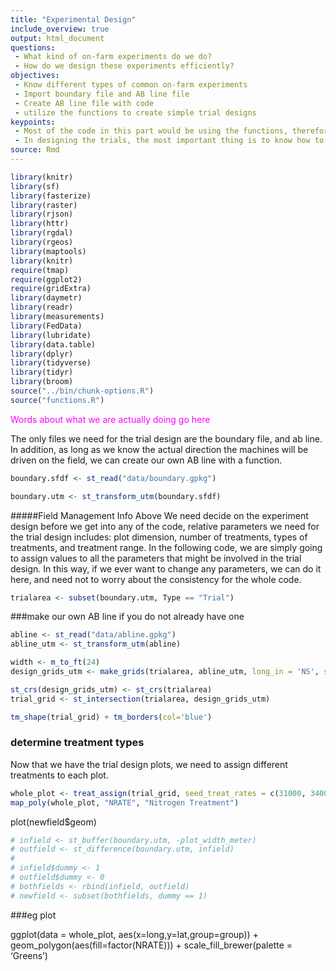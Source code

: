 ```yaml
---
title: "Experimental Design"
include_overview: true
output: html_document
questions:
 - What kind of on-farm experiments do we do?
 - How do we design these experiments efficiently?
objectives:
 - Know different types of common on-farm experiments
 - Import boundary file and AB line file
 - Create AB line file with code
 - utilize the functions to create simple trial designs
keypoints:
 - Most of the code in this part would be using the functions, therefore understanding what different functions can be quite important
 - In designing the trials, the most important thing is to know how to design the experimental rates,and the tech part can be done by someone else
source: Rmd
---
```


```r
library(knitr)
library(sf)
library(fasterize)
library(raster)
library(rjson)
library(httr)
library(rgdal)
library(rgeos)
library(maptools)
library(knitr)
require(tmap)
require(ggplot2)
require(gridExtra)
library(daymetr)
library(readr)
library(measurements)
library(FedData)
library(lubridate)
library(data.table)
library(dplyr)
library(tidyverse)
library(tidyr)
library(broom)
source("../bin/chunk-options.R")
source("functions.R")
```

<font color="magenta">Words about what we are actually doing go here</font>

The only files we need for the trial design are the boundary file, and ab line. In addition, as long as we know the actual direction the machines
will be driven on the field, we can create our own AB line with a function.

```r
boundary.sfdf <- st_read("data/boundary.gpkg")

boundary.utm <- st_transform_utm(boundary.sfdf)

```



#####Field Management Info Above
We need decide on the experiment design before we get into any of the code, relative parameters we need for the trial design includes: plot dimension, number of treatments, types of treatments, and treatment range. In the following code, we are simply going to assign values to all
the parameters that might be involved in the trial design. In this way, if we ever want to change any parameters, we can do it here, and need not
to worry about the consistency for the whole code.
```r
trialarea <- subset(boundary.utm, Type == "Trial")
```


###make our own AB line if you do not already have one
```r
abline <- st_read("data/abline.gpkg")
abline_utm <- st_transform_utm(abline)
```


```r
width <- m_to_ft(24)
design_grids_utm <- make_grids(trialarea, abline_utm, long_in = 'NS', short_in = 'EW', length_ft = 180, width_ft = width)

st_crs(design_grids_utm) <- st_crs(trialarea)
trial_grid <- st_intersection(trialarea, design_grids_utm)

tm_shape(trial_grid) + tm_borders(col='blue')

```

### determine treatment types
Now that we have the trial design plots, we need to assign different treatments to each plot.
```r
whole_plot <- treat_assign(trial_grid, seed_treat_rates = c(31000, 34000, 37000, 40000), nitrogen_treat_rates = c(160,200,225,250), seed_quo = 37000, nitrogen_quo = 225)
map_poly(whole_plot, "NRATE", "Nitrogen Treatment")
```
plot(newfield$geom)

```r
# infield <- st_buffer(boundary.utm, -plot_width_meter)
# outfield <- st_difference(boundary.utm, infield)
# 
# infield$dummy <- 1
# outfield$dummy <- 0
# bothfields <- rbind(infield, outfield)
# newfield <- subset(bothfields, dummy == 1)
```


###eg plot
  
ggplot(data = whole_plot, aes(x=long,y=lat,group=group)) +
  geom_polygon(aes(fill=factor(NRATE))) +
  scale_fill_brewer(palette = 'Greens') 

